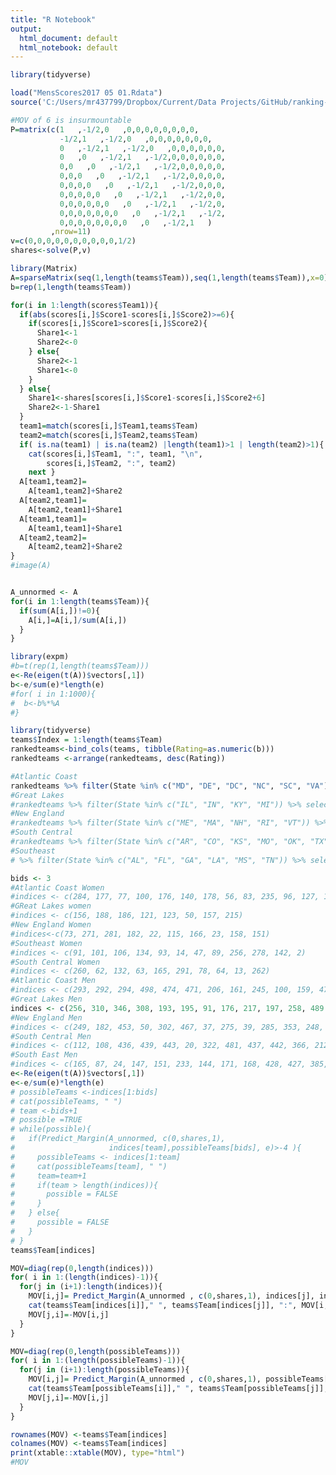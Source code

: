 ```yaml
---
title: "R Notebook"
output:
  html_document: default
  html_notebook: default
---
```


```r
library(tidyverse)
```
```r
load("MensScores2017 05 01.Rdata")
source('C:/Users/mr437799/Dropbox/Current/Data Projects/GitHub/ranking-basketball/MarginPredictionFromCenter.R')

#MOV of 6 is insurmountable
P=matrix(c(1   ,-1/2,0   ,0,0,0,0,0,0,0,0,
           -1/2,1   ,-1/2,0   ,0,0,0,0,0,0,0,
           0   ,-1/2,1   ,-1/2,0   ,0,0,0,0,0,0,
           0   ,0   ,-1/2,1   ,-1/2,0,0,0,0,0,0,
           0,0   ,0   ,-1/2,1   ,-1/2,0,0,0,0,0,
           0,0,0   ,0   ,-1/2,1   ,-1/2,0,0,0,0,
           0,0,0,0   ,0   ,-1/2,1   ,-1/2,0,0,0,
           0,0,0,0,0   ,0   ,-1/2,1   ,-1/2,0,0,
           0,0,0,0,0,0   ,0   ,-1/2,1   ,-1/2,0,
           0,0,0,0,0,0,0   ,0   ,-1/2,1   ,-1/2,
           0,0,0,0,0,0,0,0   ,0   ,-1/2,1   )
         ,nrow=11)
v=c(0,0,0,0,0,0,0,0,0,0,1/2)
shares<-solve(P,v)
```
```r
library(Matrix)
A=sparseMatrix(seq(1,length(teams$Team)),seq(1,length(teams$Team)),x=0)
b=rep(1,length(teams$Team))

for(i in 1:length(scores$Team1)){
  if(abs(scores[i,]$Score1-scores[i,]$Score2)>=6){
    if(scores[i,]$Score1>scores[i,]$Score2){
      Share1<-1
      Share2<-0
    } else{
      Share2<-1
      Share1<-0
    }
  } else{
    Share1<-shares[scores[i,]$Score1-scores[i,]$Score2+6]
    Share2<-1-Share1
  }
  team1=match(scores[i,]$Team1,teams$Team)
  team2=match(scores[i,]$Team2,teams$Team)
  if( is.na(team1) | is.na(team2) |length(team1)>1 | length(team2)>1){ 
    cat(scores[i,]$Team1, ":", team1, "\n",
        scores[i,]$Team2, ":", team2) 
    next }
  A[team1,team2]=
    A[team1,team2]+Share2
  A[team2,team1]=
    A[team2,team1]+Share1
  A[team1,team1]=
    A[team1,team1]+Share1
  A[team2,team2]=
    A[team2,team2]+Share2
}
#image(A)


A_unnormed <- A
for(i in 1:length(teams$Team)){
  if(sum(A[i,])!=0){ 
    A[i,]=A[i,]/sum(A[i,])
  }
}

library(expm)
#b=t(rep(1,length(teams$Team)))
e<-Re(eigen(t(A))$vectors[,1])
b<-e/sum(e)*length(e)
#for( i in 1:1000){
#  b<-b%*%A
#}

library(tidyverse)
teams$Index = 1:length(teams$Team)
rankedteams<-bind_cols(teams, tibble(Rating=as.numeric(b)))
rankedteams <-arrange(rankedteams, desc(Rating))

```

```r
#Atlantic Coast
rankedteams %>% filter(State %in% c("MD", "DE", "DC", "NC", "SC", "VA")) %>% select(Team, Index, Rating, Wins, Losses)
#Great Lakes
#rankedteams %>% filter(State %in% c("IL", "IN", "KY", "MI")) %>% select(Team, Index, Rating, Wins, Losses)
#New England
#rankedteams %>% filter(State %in% c("ME", "MA", "NH", "RI", "VT")) %>% select(Team, Index, Rating, Wins, Losses)
#South Central
#rankedteams %>% filter(State %in% c("AR", "CO", "KS", "MO", "OK", "TX", "WY")) %>% select(Team, Index, Rating, Wins, Losses)
#Southeast
# %>% filter(State %in% c("AL", "FL", "GA", "LA", "MS", "TN")) %>% select(Team, Index, Rating, Wins, Losses)


```

```r
bids <- 3
#Atlantic Coast Women
#indices <- c(284, 177, 77, 100, 176, 140, 178, 56, 83, 235, 96, 127, 150, 6, 267, 303)
#GReat Lakes women
#indices <- c(156, 188, 186, 121, 123, 50, 157, 215)
#New England Women
#indices<-c(73, 271, 281, 182, 22, 115, 166, 23, 158, 151)
#Southeast Women
#indices <- c(91, 101, 106, 134, 93, 14, 47, 89, 256, 278, 142, 2)
#South Central Women
#indices <- c(260, 62, 132, 63, 165, 291, 78, 64, 13, 262)
#Atlantic Coast Men
#indices <- c(293, 292, 294, 498, 474, 471, 206, 161, 245, 100, 159, 472, 383, 128, 136, 290)
#Great Lakes Men
indices <- c(256, 310, 346, 308, 193, 195, 91, 176, 217, 197, 258, 489 )
#New England Men
#indices <- c(249, 182, 453, 50, 302, 467, 37, 275, 39, 285, 353, 248, 451, 466, 48, 458)
#South Central Men
#indices <- c(112, 108, 436, 439, 443, 20, 322, 481, 437, 442, 366, 212, 300, 29, 213, 271)
#South East Men
#indices <- c(165, 87, 24, 147, 151, 233, 144, 171, 168, 428, 427, 385, 215, 269, 7,5  )
e<-Re(eigen(t(A))$vectors[,1])
e<-e/sum(e)*length(e)
# possibleTeams <-indices[1:bids]
# cat(possibleTeams, " ")
# team <-bids+1
# possible =TRUE
# while(possible){
#   if(Predict_Margin(A_unnormed, c(0,shares,1),
#                     indices[team],possibleTeams[bids], e)>-4 ){
#     possibleTeams <- indices[1:team]
#     cat(possibleTeams[team], " ")
#     team=team+1
#     if(team > length(indices)){
#       possible = FALSE
#     }
#   } else{
#     possible = FALSE
#   }
# }
teams$Team[indices]
```
```r

MOV=diag(rep(0,length(indices)))
for( i in 1:(length(indices)-1)){
  for(j in (i+1):length(indices)){
    MOV[i,j]= Predict_Margin(A_unnormed , c(0,shares,1), indices[j], indices[i], e)
    cat(teams$Team[indices[i]]," ", teams$Team[indices[j]], ":", MOV[i,j], "\n")
    MOV[j,i]=-MOV[i,j]
  }
}


```


```r
MOV=diag(rep(0,length(possibleTeams)))
for( i in 1:(length(possibleTeams)-1)){
  for(j in (i+1):length(possibleTeams)){
    MOV[i,j]= Predict_Margin(A_unnormed , c(0,shares,1), possibleTeams[j], possibleTeams[i])
    cat(teams$Team[possibleTeams[i]]," ", teams$Team[possibleTeams[j]], ":", MOV[i,j], "\n")
    MOV[j,i]=-MOV[i,j]
  }
}


```

```r
rownames(MOV) <-teams$Team[indices]
colnames(MOV) <-teams$Team[indices]
print(xtable::xtable(MOV), type="html")
#MOV

```